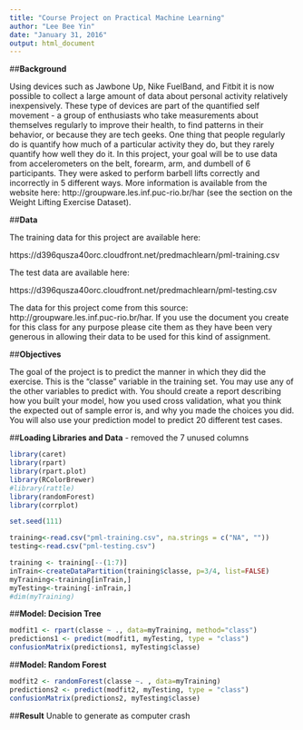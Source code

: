 ```yaml
---
title: "Course Project on Practical Machine Learning"
author: "Lee Bee Yin"
date: "January 31, 2016"
output: html_document
---
```


##**Background**

Using devices such as Jawbone Up, Nike FuelBand, and Fitbit it is now possible to collect a large amount of data about personal activity relatively inexpensively. These type of devices are part of the quantified self movement - a group of enthusiasts who take measurements about themselves regularly to improve their health, to find patterns in their behavior, or because they are tech geeks. One thing that people regularly do is quantify how much of a particular activity they do, but they rarely quantify how well they do it. In this project, your goal will be to use data from accelerometers on the belt, forearm, arm, and dumbell of 6 participants. They were asked to perform barbell lifts correctly and incorrectly in 5 different ways. More information is available from the website here: http://groupware.les.inf.puc-rio.br/har (see the section on the Weight Lifting Exercise Dataset).

##**Data**

The training data for this project are available here:

https://d396qusza40orc.cloudfront.net/predmachlearn/pml-training.csv

The test data are available here:

https://d396qusza40orc.cloudfront.net/predmachlearn/pml-testing.csv


The data for this project come from this source: http://groupware.les.inf.puc-rio.br/har. If you use the document you create for this class for any purpose please cite them as they have been very generous in allowing their data to be used for this kind of assignment.

##**Objectives**

The goal of the project is to predict the manner in which they did the exercise. This is the "classe" variable in the training set. You may use any of the other variables to predict with. You should create a report describing how you built your model, how you used cross validation, what you think the expected out of sample error is, and why you made the choices you did. You will also use your prediction model to predict 20 different test cases.

##**Loading Libraries and Data**
- removed the 7 unused columns

```r
library(caret)
library(rpart)
library(rpart.plot)
library(RColorBrewer)
#library(rattle)
library(randomForest)
library(corrplot)

set.seed(111)

training<-read.csv("pml-training.csv", na.strings = c("NA", ""))
testing<-read.csv("pml-testing.csv")

training <- training[--(1:7)]
inTrain<-createDataPartition(training$classe, p=3/4, list=FALSE)
myTraining<-training[inTrain,]
myTesting<-training[-inTrain,]
#dim(myTraining)

```

##**Model: Decision Tree**

```r
modfit1 <- rpart(classe ~ ., data=myTraining, method="class")
predictions1 <- predict(modfit1, myTesting, type = "class")
confusionMatrix(predictions1, myTesting$classe)

```

##**Model: Random Forest**

```r
modfit2 <- randomForest(classe ~. , data=myTraining)
predictions2 <- predict(modfit2, myTesting, type = "class")
confusionMatrix(predictions2, myTesting$classe)

```

##**Result**
Unable to generate as computer crash